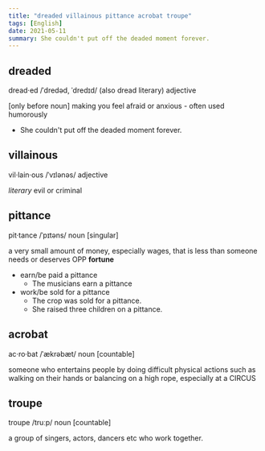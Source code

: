 ```yaml
---
title: "dreaded villainous pittance acrobat troupe"
tags: [English]
date: 2021-05-11
summary: She couldn't put off the deaded moment forever.
---
```


## dreaded

dread·ed /ˈdredəd, ˈdredɪd/ (also dread literary) adjective

[only before noun] making you feel afraid or anxious - often used humorously

- She couldn't put off the deaded moment forever.

## villainous

vil·lain·ous /ˈvɪlənəs/ adjective

*literary* evil or criminal

## pittance

pit·tance /ˈpɪtəns/ noun [singular]

a very small amount of money, especially wages, that is less than someone needs
or deserves OPP **fortune**

- earn/be paid a pittance
  - The musicians earn a pittance
- work/be sold for a pittance
  - The crop was sold for a pittance.
  - She raised three children on a pittance.

## acrobat

ac·ro·bat /ˈækrəbæt/ noun [countable]

someone who entertains people by doing difficult physical actions such as
walking on their hands or balancing on a high rope, especially at a CIRCUS

## troupe

troupe /truːp/ noun [countable]

a group of singers, actors, dancers etc who work together.